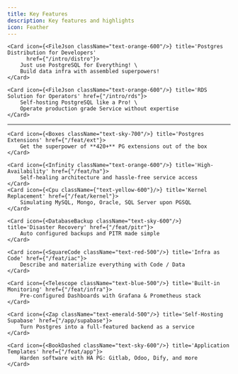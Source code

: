```yaml
---
title: Key Features
description: Key features and highlights
icon: Feather
---
```





<Cards>

    <Card icon={<FileJson className="text-orange-600"/>} title='Postgres Distribution for Developers'
          href={"/intro/distro"}>
        Just use PostgreSQL for Everything! \
        Build data infra with assembled superpowers!
    </Card>

    <Card icon={<FileJson className="text-orange-600"/>} title='RDS Solution for Operators' href={"/intro/rds"}>
        Self-hosting PostgreSQL like a Pro! \
        Operate production grade Service without expertise
    </Card>

</Cards>

--------

<Cards>

    <Card icon={<Boxes className="text-sky-700"/>} title='Postgres Extensions' href={"/feat/ext"}>
        Get the superpower of **420+** PG extensions out of the box
    </Card>

    <Card icon={<Infinity className="text-orange-600"/>} title='High-Availability' href={"/feat/ha"}>
        Self-healing architecture and hassle-free service access
    </Card>
    <Card icon={<Cpu className={"text-yellow-600"}/>} title='Kernel Replacement' href={"/feat/kernel"}>
        Simulating MySQL, Mongo, Oracle, SQL Server upon PGSQL
    </Card>

    <Card icon={<DatabaseBackup className="text-sky-600"/>} title='Disaster Recovery' href={"/feat/pitr"}>
        Auto configured backups and PITR made simple
    </Card>

    <Card icon={<SquareCode className="text-red-500"/>} title='Infra as Code' href={"/feat/iac"}>
        Describe and materialize everything with Code / Data
    </Card>

    <Card icon={<Telescope className="text-blue-500"/>} title='Built-in Monitoring' href={"/feat/infra"}>
        Pre-configured Dashboards with Grafana & Prometheus stack
    </Card>

    <Card icon={<Zap className="text-emerald-500"/>} title='Self-Hosting Supabase' href={"/app/supabase"}>
        Turn Postgres into a full-featured backend as a service
    </Card>

    <Card icon={<BookDashed className="text-sky-600"/>} title='Application Templates' href={"/feat/app"}>
        Harden software with HA PG: Gitlab, Odoo, Dify, and more
    </Card>
</Cards>



